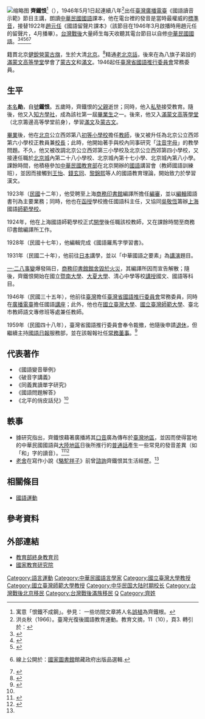 [[File:Qí_tiě_hèn.jpg|缩略图]]
'''齊鐵恨'''<ref>寓意「恨鐵不成鋼」。參見：{{cite news | title=我的外公齊鐵恨 | url=https://www.chinatimes.com/newspapers/20180409000740-260115?chdtv | date=2018-04-09 | accessdate=2021-12-12 | archiveurl=http://archive.today/2021.12.12-064918/https://www.chinatimes.com/newspapers/20180409000740-260115?chdtv | archivedate=2021-12-12 | dead-url=no }} 一些坊間文章將人名[[常凱申|誤植]]為齊鐵根。</ref>（{{Bd|1892年|3=1977年|4=7月}}），1946年5月1日起連續八年<ref>洪炎秋（1966）。臺灣光復後國語教育運動。教育文摘，11（10），頁3. 轉引於：{{cite book|title=臺灣推行國語運動對英語教育政策的啟示之研究|last=林育辰|work=[[國立臺東大學|國立臺東大學]]碩士論文|date=2013|page=88|url=http://210.240.175.131/CA4BD71DBC8AB41/4ff8f608311dae42.pdf|archiveurl=https://web.archive.org/web/20210502062304/http://210.240.175.131/CA4BD71DBC8AB41/4ff8f608311dae42.pdf|archivedate=2021-05-02}}</ref>出任[[臺灣廣播電臺|臺灣廣播電臺]]《國語讀音示範》節目主講，朗讀[[中華民國國語|中華民國國語]]課本，他在電台裡的發音是當時最權威的[[標準音|標準音]]，接替1922年[[趙元任|趙元任]]《國語留聲片課本》（該節目在1946年3月啟播時用趙元任的留聲片，4月播畢）。[[台灣戰後|台灣戰後]]大量師生每天收聽其電台節目以自修[[中華民國國語|中華民國國語]]。<ref>{{cite journal|title=戰後台灣省國語推行委員會之研究（1946～1959）|last=楊喬伍|journal=國立臺灣師範大學碩士論文||date=2012|page=116-123|url=http://rportal.lib.ntnu.edu.tw/bitstream/20.500.12235/95292/1/n059422110301.pdf|archiveurl=https://web.archive.org/web/20210502122710/http://rportal.lib.ntnu.edu.tw/bitstream/20.500.12235/95292/1/n059422110301.pdf|archivedate=2021-05-02}}</ref><ref>{{cite journal|title=戰後初期學國語熱潮與國語讀本 |last=蔡盛琦|first=|journal=《國家圖書館館刊》|issue=2|date=2011年12月|page=68-70|url=https://nclfile.ncl.edu.tw/files/201511/1e59aee1-0e31-40a2-9189-b8b742300847.pdf|archiveurl=https://web.archive.org/web/20210502123910/https://nclfile.ncl.edu.tw/files/201511/1e59aee1-0e31-40a2-9189-b8b742300847.pdf|archivedate=2021-05-02}}</ref><ref name="林育辰2013">{{cite book|title=臺灣推行國語運動對英語教育政策的啟示之研究|last=林育辰|work=[[國立臺東大學|國立臺東大學]]碩士論文|date=2013|page=87|url=http://210.240.175.131/CA4BD71DBC8AB41/4ff8f608311dae42.pdf|archiveurl=https://web.archive.org/web/20210502062304/http://210.240.175.131/CA4BD71DBC8AB41/4ff8f608311dae42.pdf|archivedate=2021-05-02}}</ref><ref>{{cite book|chapter=五.國語教育之實施|title=臺灣省行政長官公署施政報告: 臺灣省參議會第一屆第二次大會|publisher=臺灣省行政長官公署|date=1946年12月（民國35年12月）|page=98|last=|url=https://twinfo.ncl.edu.tw/sgp/hypage.cgi?HYPAGE=search/detail.hpg&dtd_id=22&g=&sysid=00000577&sflag=1}} 線上公開於：[[中華民國國家圖書館|國家圖書館]]館藏政府出版品選輯.</ref><ref>{{cite journal|title=國語大師齊鐵恨教授：國語疑難的「活字典」、國語發音的「標準嘴」|last=王懷|journal=《河北京津文獻》|volume=41|location=台北|publisher=河北京津同鄉會|date=2005年1月1日|page=頁180-184|url=http://www.homediy.tw/hebei/1005/41.pdf|archiveurl=https://web.archive.org/web/20180907071039/http://www.homediy.tw/hebei/1005/41.pdf|archivedate=2018-09-07}}</ref>

籍貫北京[[健銳營|健銳營]][[蒙古八旗|蒙古旗]]，生於大清[[北京|北京]]。<ref>{{cite news |author1=郭本城 |title=我的外公齊鐵恨 |url=https://www.chinatimes.com/amp/newspapers/20180409000740-260115 |accessdate=2020-03-14 |work=中時電子報 |date=2018-04-09}}</ref>精通[[北京話|老北京話]]，後來在為八旗子弟設的[[滿蒙文高等學堂|滿蒙文高等學堂]]學會了[[蒙古文|蒙古文]]和[[滿文|滿文]]。1946起任[[臺灣省國語推行委員會|臺灣省國語推行委員會]]常務委員。

==生平==
[[本名|本名]]'''勛'''，自[[號|號]]'''鐵恨'''。五歲時，齊鐵恨的[[父親|父親]]逝世；同時，他入[[私塾|私塾]]接受教育。隨後，他又入[[知方學社|知方學社]]，成為該社第一屆[[畢業生|畢業生]]之一。後來，他又入[[滿蒙文高等學堂|滿蒙文高等學堂]]（北京籌邊高等學堂前身），學習[[滿文|滿文]]及[[蒙古文|蒙古文]]。

[[畢業|畢業]]後，他在[[北京|北京]]公立西郊第八[[初等學校|初等小學校]]擔任[[教師|教師]]，後又被升任為北京公立西郊第六小學校正教員兼[[校長|校長]]；此時，他開始著手與校內同事研究「[[注音字母|注音字母]]」的教學問題。不久，他又被改調北京公立西郊第三小學校及北京公立西郊第四小學校，又接連任職於[[北京城|北京城]]內第二十八小學校、北京城內第十七小學、北京城內第八小學。課餘時間，他積極參加[[中華民國教育部|中華民國教育部]]在北京開辦的[[中華民國國語|國語]]講習會（教師國語訓練班），並因而接觸到[[王怡|王怡]]、[[錢玄同|錢玄同]]、[[黎錦熙|黎錦熙]]等人的國語教育理論，開始致力於學習漢文。

1923年（[[中華民國|民國]]十二年），他受聘至上海[[商務印書館|商務印書館]]編譯所擔任[[編審|編審]]，並以[[編輯|編輯]]國語書刊為主要業務；同時，他也在[[函授|函授]]學校擔任國語科主任，又協同[[吳敬恆|吳敬恆]]籌辦[[上海|上海]]國語[[師範學校|師範學校]]。

1924年，他在上海國語師範學校正式[[開學|開學]]後任職該校教師，又在課餘時間至商務印書館編譯所工作。

1928年（民國十七年），他編輯完成《國語羅馬字學習書》。

1931年（民國二十年），他前往[[大日本帝国|日本]]講學，並以「中華國語之要素」為[[講演|講演]]題目。

[[一·二八事變|一·二八事變]]爆發隔日，[[商务印书馆#民国时期|商務印書館館舍毀於火災]]，其編譯所因而宣告解散；隨後，齊鐵恨開始在國立[[暨南大學|暨南大學]]、[[大夏大學|大夏大學]]、清心中學等校[[講課|講授]]國文、國語等科目。

1946年（民國三十五年），他前往[[1946年臺灣|臺灣]]擔任[[臺灣省國語推行委員會|臺灣省國語推行委員會]]常務委員，同時在[[廣播電臺|廣播電臺]]擔任國語[[講座|講座]]；此外，他也在[[國立臺灣大學|國立臺灣大學]]、[[國立臺灣師範大學|國立臺灣師範大學]]、臺北市教師語文專修班等處兼任教師。

1959年（民國四十八年），臺灣省國語推行委員會奉令裁撤，他隨後申請[[退休|退休]]，但繼續主持[[國語日報|國語日報]]服務部，並在該報報社任[[常務董事|常務董事]]。<ref name=":1">{{Cite web|url=http://pedia.cloud.edu.tw/Entry/Detail/?title=%E9%BD%8A%E9%90%B5%E6%81%A8|title=齊鐵恨 - 教育百科|accessdate=2018-01-06|work=pedia.cloud.edu.tw}}</ref>

== 代表著作 ==
* 《國語變音舉例》
* 《破音字講義》
* 《同義異讀單字研究》
* 《國語問題解答》
* 《北平的俏皮話兒》<ref name=":1" />

== 軼事 ==
* 據研究指出，齊鐵恨藉著廣播將其[[口音_(社會語言學)|口音]]廣為傳布於[[臺灣地區|臺灣地區]]，並因而使得當地的中華民國國語與[[大陸地區|大陸地區]]日後所推行的[[普通話|普通話]]產生一些常見的發音差異（如「和」字的讀音）。<ref name=":0">{{Cite web|url=http://archive.is/eXScA|title=台灣人為什麼把“和”字念成“汗”|accessdate=2018-01|author=翟華|date=|publisher=}}</ref><ref>{{cite news |title=台灣人為什麼把「和」念成「汗」？其實這是道地的北京話 |url=https://www.epochtimes.com.tw/n168826/台灣人為什麼把和念成汗-其實這是道地的北京話.html |accessdate=2020-03-14 |work=台灣大紀元 |date=2016-05-31}}</ref>
* [[老舍|老舍]]在寫作小說《[[駱駝祥子|駱駝祥子]]》前曾[[諮詢|諮詢]]齊鐵恨其生活經歷。<ref name=":0" />

== 相關條目 ==
* [[國語運動|國語運動]]

==參考資料==
{{Reflist}}

== 外部連結 ==
*[http://www.edu.tw/Default.aspx?WID=c5ad5187-55ef-4811-8219-e946fe04f725 教育部終身教育司]
*[http://terms.naer.edu.tw/detail/1313578/ 國家教育研究院]

{{Wikisource|教育部國語推行委員會組織條例}}

[[Category:語言運動|Category:語言運動]]
[[Category:中華民國語言學家|Category:中華民國語言學家]]
[[Category:國立臺灣大學教授|Category:國立臺灣大學教授]]
[[Category:國立臺灣師範大學教授|Category:國立臺灣師範大學教授]]
[[Category:中华民国大陆时期校长|Category:中华民国大陆时期校长]]
[[Category:台灣戰後北京移民|Category:台灣戰後北京移民]]
[[Category:台灣戰後滿族移民|Category:台灣戰後滿族移民]]
[[Category:蒙古旗人|Q]]
[[Category:齊姓|Category:齊姓]]